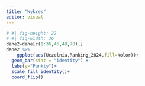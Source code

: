 ```yaml
---
title: "Wykres"
editor: visual
---
```




```r
# #| fig-height: 22
# #| fig-width: 36
dane2=dane[c(1:36,46,48,70),]
dane2 %>%
    ggplot(aes(Uczelnia,Ranking_2024,fill=kolor))+
  geom_bar(stat = "identity") +
  labs(y="Punkty")+
  scale_fill_identity()+
  coord_flip()
```